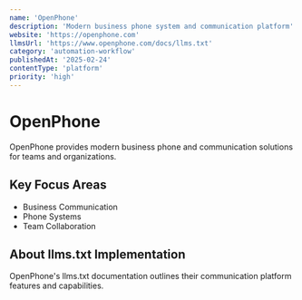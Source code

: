 ```yaml
---
name: 'OpenPhone'
description: 'Modern business phone system and communication platform'
website: 'https://openphone.com'
llmsUrl: 'https://www.openphone.com/docs/llms.txt'
category: 'automation-workflow'
publishedAt: '2025-02-24'
contentType: 'platform'
priority: 'high'
---
```


# OpenPhone

OpenPhone provides modern business phone and communication solutions for teams and organizations.

## Key Focus Areas

- Business Communication
- Phone Systems
- Team Collaboration

## About llms.txt Implementation

OpenPhone's llms.txt documentation outlines their communication platform features and capabilities.
